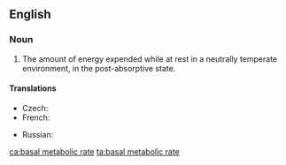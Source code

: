 ==English==
{{wikipedia}}

===Noun===
{{en-noun}}

# {{lb|en|physiology}} The amount of energy expended while at rest in a neutrally temperate environment, in the post-absorptive state.

====Translations====
{{trans-top|amount of energy expended while at rest}}
* Czech: {{t|cs|bazální metabolismus|m}}
* French: {{t|fr|taux métabolique de base}}
{{trans-mid}}
* Russian: {{t|ru|Базовая ско́рость метаболизма|f}}
{{trans-bottom}}

[[ca:basal metabolic rate]]
[[ta:basal metabolic rate]]